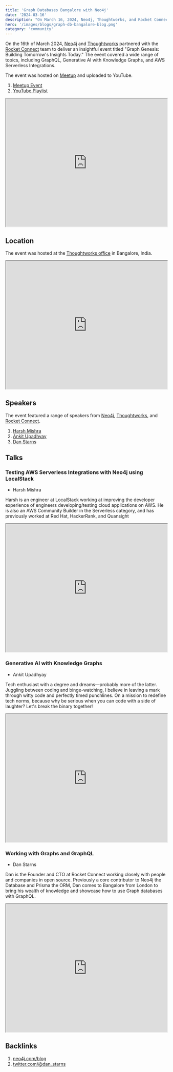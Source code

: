 ```yaml
---
title: 'Graph Databases Bangalore with Neo4j'
date: '2024-03-16'
description: "On March 16, 2024, Neo4j, Thoughtworks, and Rocket Connect hosted 'Graph Genesis: Building Tomorrow's Insights Today' covering GraphQL, Generative AI with Knowledge Graphs, and AWS Serverless Integrations. Read today!"
hero: '/images/blogs/graph-db-bangalore-blog.png'
category: 'community'
---
```


On the 16th of March 2024, [Neo4j](https://neo4j.com/) and [Thoughtworks](https://www.thoughtworks.com/en-gb) partnered with the [Rocket Connect](https://www.rconnect.tech) team to deliver an insightful event titled "Graph Genesis: Building Tomorrow's Insights Today." The event covered a wide range of topics, including GraphQL, Generative AI with Knowledge Graphs, and AWS Serverless Integrations.

The event was hosted on [Meetup](https://www.meetup.com/) and uploaded to YouTube.

1. [Meetup Event](https://www.meetup.com/graph-database-bengaluru/events/298836411/)
2. [YouTube Playlist](https://www.youtube.com/watch?v=GuFxkUg_IFc&list=PLEc2HP9XFBY3l5vPLbWfLHqWtVDRunkX1&pp=iAQB)

<iframe
  width="100%"
  height="400"
  src="https://www.youtube.com/embed/GuFxkUg_IFc"
  title="Graph Genesis: Building Tomorrow&#39;s Insights Today"
  allow="accelerometer; autoplay; clipboard-write; encrypted-media; gyroscope; picture-in-picture; web-share"
  referrerPolicy="strict-origin-when-cross-origin"
  allowFullScreen
></iframe>

## Location

The event was hosted at the [Thoughtworks office](https://maps.app.goo.gl/gk6T59rhLqt59PSA8) in Bangalore, India.

<iframe
  width="100%"
  height="400"
  src="https://www.google.com/maps/embed?pb=!1m18!1m12!1m3!1d28178414.715651315!2d17.38920133272572!3d30.443248002498095!2m3!1f0!2f0!3f0!3m2!1i1024!2i768!4f13.1!3m3!1m2!1s0x3bae1685184eb601%3A0xc902779873f99e8f!2sThoughtworks!5e0!3m2!1sen!2suk!4v1717629554565!5m2!1sen!2suk"
  allowFullScreen=""
  loading="lazy"
  referrerPolicy="no-referrer-when-downgrade"
></iframe>

## Speakers

The event featured a range of speakers from [Neo4j](https://neo4j.com/), [Thoughtworks](https://www.thoughtworks.com/en-gb), and [Rocket Connect](https://www.rconnect.tech).

1. [Harsh Mishra](https://www.linkedin.com/in/harshcasper/)
2. [Ankit Upadhyay](https://www.linkedin.com/in/uankit/)
3. [Dan Starns](https://www.linkedin.com/in/danielstarns/)

## Talks

### Testing AWS Serverless Integrations with Neo4j using LocalStack

- Harsh Mishra

Harsh is an engineer at LocalStack working at improving the developer experience of engineers developing/testing cloud applications on AWS. He is also an AWS Community Builder in the Serverless category, and has previously worked at Red Hat, HackerRank, and Quansight

<iframe
  width="100%"
  height="400"
  src="https://www.youtube.com/embed/CIJJHOik5ds?list=PLEc2HP9XFBY3l5vPLbWfLHqWtVDRunkX1"
  title="Harsh Mishra: Testing AWS Serverless Integrations with Neo4j using LocalStack"
  allow="accelerometer; autoplay; clipboard-write; encrypted-media; gyroscope; picture-in-picture; web-share"
  referrerPolicy="strict-origin-when-cross-origin"
  allowFullScreen
></iframe>

### Generative AI with Knowledge Graphs

- Ankit Upadhyay

Tech enthusiast with a degree and dreams—probably more of the latter. Juggling between coding and binge-watching, I believe in leaving a mark through witty code and perfectly timed punchlines. On a mission to redefine tech norms, because why be serious when you can code with a side of laughter? Let's break the binary together!

<iframe
  width="100%"
  height="400"
  src="https://www.youtube.com/embed/oGqpJyoEvtg?list=PLEc2HP9XFBY3l5vPLbWfLHqWtVDRunkX1"
  title="Ankit Upadhyay: Generative AI with Knowledge Graphs"
  allow="accelerometer; autoplay; clipboard-write; encrypted-media; gyroscope; picture-in-picture; web-share"
  referrerPolicy="strict-origin-when-cross-origin"
  allowFullScreen
></iframe>

### Working with Graphs and GraphQL

- Dan Starns

Dan is the Founder and CTO at Rocket Connect working closely with people and companies in open source. Previously a core contributor to Neo4j the Database and Prisma the ORM, Dan comes to Bangalore from London to bring his wealth of knowledge and showcase how to use Graph databases with GraphQL.

<iframe
  width="100%"
  height="400"
  src="https://www.youtube.com/embed/Dbi3oh-FKLM?list=PLEc2HP9XFBY3l5vPLbWfLHqWtVDRunkX1"
  title="Dan Starns: Working with Graphs and GraphQL"
  allow="accelerometer; autoplay; clipboard-write; encrypted-media; gyroscope; picture-in-picture; web-share"
  referrerPolicy="strict-origin-when-cross-origin"
  allowFullScreen
></iframe>

## Backlinks

1. [neo4j.com/blog](https://neo4j.com/blog/this-week-in-neo4j-graphrag-testcontainers-metadata-management-app-dev-and-more/)
2. [twitter.com/@dan_starns](https://twitter.com/dan_starns/status/1769238433279447410)
